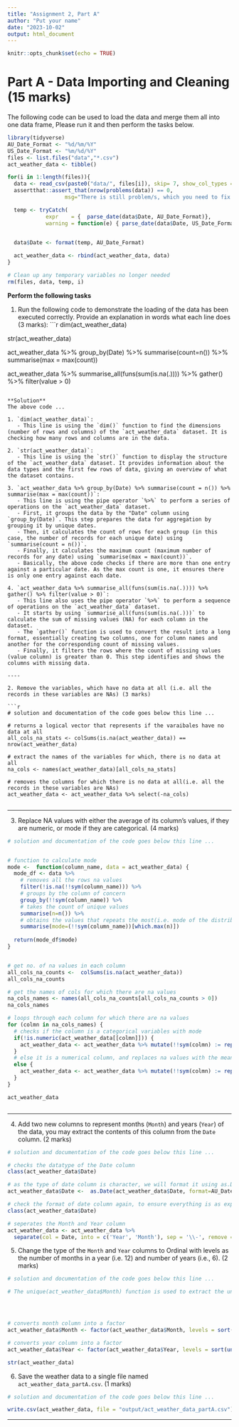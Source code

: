 ```yaml
---
title: "Assignment 2, Part A"
author: "Put your name"
date: "2023-10-02"
output: html_document
---
```


```r
knitr::opts_chunk$set(echo = TRUE)
```

# Part A - Data Importing and Cleaning			(15 marks)

The following code can be used to load the data and merge them all into one data frame, Please run it and then perform the tasks below.

```r
library(tidyverse)
AU_Date_Format <- "%d/%m/%Y"
US_Date_Format <- "%m/%d/%Y"
files <- list.files("data","*.csv")
act_weather_data <- tibble()

for(i in 1:length(files)){
  data <- read_csv(paste0("data/", files[i]), skip= 7, show_col_types = FALSE)
  assertthat::assert_that(nrow(problems(data)) == 0, 
                  msg="There is still problem/s, which you need to fix first")

  temp <- tryCatch(
            expr    = {  parse_date(data$Date, AU_Date_Format)}, 
            warning = function(e) { parse_date(data$Date, US_Date_Format)})
  

  data$Date <- format(temp, AU_Date_Format)

  act_weather_data <- rbind(act_weather_data, data)
}

# Clean up any temporary variables no longer needed
rm(files, data, temp, i)

```

**Perform the following tasks** 

1. Run the following code to demonstrate the loading of the data has been executed correctly. Provide an explanation in words what each line does (3 marks):
    ```r
dim(act_weather_data)

str(act_weather_data)

act_weather_data %>%
  group_by(Date) %>%
  summarise(count=n()) %>% 
  summarise(max = max(count))

act_weather_data %>%
  summarise_all(funs(sum(is.na(.)))) %>%
  gather() %>%
  filter(value > 0)
```

**Solution**
The above code ...

1. `dim(act_weather_data)`:
   - This line is using the `dim()` function to find the dimensions (number of rows and columns) of the `act_weather_data` dataset. It is checking how many rows and columns are in the data.

2. `str(act_weather_data)`:
   - This line is using the `str()` function to display the structure of the `act_weather_data` dataset. It provides information about the data types and the first few rows of data, giving an overview of what the dataset contains.

3. `act_weather_data %>% group_by(Date) %>% summarise(count = n()) %>% summarise(max = max(count))`:
   - This line is using the pipe operator `%>%` to perform a series of operations on the `act_weather_data` dataset.
   - First, it groups the data by the "Date" column using `group_by(Date)`. This step prepares the data for aggregation by grouping it by unique dates.
   - Then, it calculates the count of rows for each group (in this case, the number of records for each unique date) using `summarise(count = n())`.
   - Finally, it calculates the maximum count (maximum number of records for any date) using `summarise(max = max(count))`.
   - Basically, the above code checks if there are more than one entry against a particular date. As the max count is one, it ensures there is only one entry against each date.

4. `act_weather_data %>% summarise_all(funs(sum(is.na(.)))) %>% gather() %>% filter(value > 0)`:
   - This line also uses the pipe operator `%>%` to perform a sequence of operations on the `act_weather_data` dataset.
   - It starts by using `summarise_all(funs(sum(is.na(.)))` to calculate the sum of missing values (NA) for each column in the dataset.
   - The `gather()` function is used to convert the result into a long format, essentially creating two columns, one for column names and another for the corresponding count of missing values.
   - Finally, it filters the rows where the count of missing values (value column) is greater than 0. This step identifies and shows the columns with missing data.

----

2. Remove the variables, which have no data at all (i.e. all the records in these variables are NAs) (3 marks)

```r
# solution and documentation of the code goes below this line ...

# returns a logical vector that represents if the varaibales have no data at all
all_cols_na_stats <- colSums(is.na(act_weather_data)) == nrow(act_weather_data)

# extract the names of the variables for which, there is no data at all
na_cols <- names(act_weather_data)[all_cols_na_stats]

# removes the columns for which there is no data at all(i.e. all the records in these variables are NAs)
act_weather_data <- act_weather_data %>% select(-na_cols)


```

----

3. Replace NA values with either the average of its column's values, if they are numeric, or mode if they are categorical. (4 marks)

```r
# solution and documentation of the code goes below this line ...


# function to calculate mode
mode <-  function(column_name, data = act_weather_data) {
  mode_df <- data %>%
    # removes all the rows na values
    filter(!is.na(!!sym(column_name))) %>%
    # groups by the column of concern
    group_by(!!sym(column_name)) %>%
    # takes the count of unique values
    summarise(n=n()) %>%
    # obtains the values that repeats the most(i.e. mode of the distribution) 
    summarise(mode=(!!sym(column_name))[which.max(n)])
  
  return(mode_df$mode)
}


# get no. of na values in each column
all_cols_na_counts <-  colSums(is.na(act_weather_data))
all_cols_na_counts

# get the names of cols for which there are na values
na_cols_names <- names(all_cols_na_counts[all_cols_na_counts > 0])
na_cols_names

# loops through each column for which there are na values 
for (colmn in na_cols_names) {
  # checks if the column is a categorical variables with mode
  if(!is.numeric(act_weather_data[[colmn]])) {
    act_weather_data <- act_weather_data %>% mutate(!!sym(colmn) := replace_na(!!sym(colmn), mode(colmn)))
  }
  # else it is a numerical column, and replaces na values with the mean
  else {
    act_weather_data <- act_weather_data %>% mutate(!!sym(colmn) := replace_na(!!sym(colmn), mean(!!sym(colmn),na.rm = T)))
  }
}

act_weather_data



```

----
4.	Add two new columns to represent months (`Month`) and years (`Year`) of the data, you may extract the contents of this column from the `Date` column. (2 marks)

```r
# solution and documentation of the code goes below this line ...

# checks the datatype of the Date column
class(act_weather_data$Date)

# as the type of date column is character, we will format it using as.Date() function 
act_weather_data$Date <-  as.Date(act_weather_data$Date, format=AU_Date_Format)

# check the format of date column again, to ensure everything is as expected
class(act_weather_data$Date)

# seperates the Month and Year column
act_weather_data <- act_weather_data %>% 
  separate(col = Date, into = c('Year', 'Month'), sep = '\\-', remove = F)


```

5. Change the type of the `Month` and `Year` columns to Ordinal with levels as the number of months in a year (i.e. 12) and number of years (i.e., 6). (2 marks)

```r
# solution and documentation of the code goes below this line ...

# The unique(act_weather_data$Month) function is used to extract the unique values present in the "Month" column.




# converts month column into a factor
act_weather_data$Month <- factor(act_weather_data$Month, levels = sort(unique(act_weather_data$Month)))

# converts year column into a factor
act_weather_data$Year <- factor(act_weather_data$Year, levels = sort(unique(act_weather_data$Year)))

str(act_weather_data)

```

6. Save the weather data to a single file named `act_weather_data_partA.csv`. (1 marks)

```r
# solution and documentation of the code goes below this line ...

write.csv(act_weather_data, file = "output/act_weather_data_partA.csv")

```

*** 